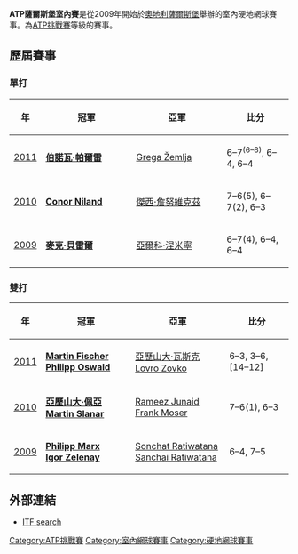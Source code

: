 {{unreferenced|time=2013-06-25T13:50:56+00:00}}
{{Infobox ATP Challenger Tournament
| Name                  = 薩爾斯堡室內賽
| Current               = 
| Logo                  = 
| Logo_size             = 
| Event_name            = 
| Location              = [[奧地利|奧地利]][[薩爾斯堡|薩爾斯堡]]
| Venue                 = 
| Category              = [[ATP挑戰賽|ATP挑戰賽]],<br />[[Tretorn_SERIE+|Tretorn SERIE+]]
| Surface               = [[網球場|硬地]]
| Draw                  = 32S/17Q/16D
| Prize_Money           = $85,000+H 
| Web_site              = 
| Notes                 = 
}}

'''ATP薩爾斯堡室內賽'''是從2009年開始於[[奧地利|奧地利]][[薩爾斯堡|薩爾斯堡]]舉辦的室內硬地網球賽事。為[[ATP挑戰賽|ATP挑戰賽]]等級的賽事。

==歷屆賽事==
===單打===
{|class="wikitable" style="font-size:90%"
|-
!年
!width="200"|冠軍
!width="200"|亞軍
!width="140"|比分
|-
| [[2011年ATP薩爾斯堡室內賽|2011]] || {{flagicon|FRA}} '''[[伯諾瓦·帕爾雷|伯諾瓦·帕爾雷]]''' || {{flagicon|SVN}} [[Grega_Žemlja|Grega Žemlja]] || 6–7<sup>(6–8)</sup>, 6–4, 6–4
|-
| [[2010_年ATP薩爾斯堡室內賽|2010]] || {{flagicon|IRL}} '''[[Conor_Niland|Conor Niland]]''' || {{flagicon|POL}} [[傑西·詹努維克茲|傑西·詹努維克茲]] || 7–6(5), 6–7(2), 6–3
|-
| [[2009年ATP薩爾斯堡室內賽|2009]] || {{flagicon|GER}} '''[[麥克·貝雷爾|麥克·貝雷爾]]''' || {{flagicon|FIN}} [[亞爾科·涅米寧|亞爾科·涅米寧]] || 6–7(4), 6–4, 6–4
|}

===雙打===
{|class="wikitable" style="font-size:90%"
|-
!年
!width="200"|冠軍
!width="200"|亞軍
!width="140"|比分
|-
| [[2011年ATP薩爾斯堡室內賽|2011]] || {{flagicon|AUT}} '''[[Martin_Fischer_(tennis)|Martin Fischer]]'''<br>{{flagicon|AUT}} '''[[Philipp_Oswald|Philipp Oswald]]''' || {{flagicon|GER}} [[亞歷山大·瓦斯克|亞歷山大·瓦斯克]]<br />{{flagicon|CRO}} [[Lovro_Zovko|Lovro Zovko]] || 6–3, 3–6, [14–12]
|-
| [[2010年ATP薩爾斯堡室內賽|2010]] || {{flagicon|AUT}} '''[[亞歷山大·佩亞|亞歷山大·佩亞]]'''<br>{{flagicon|AUT}} '''[[Martin_Slanar|Martin Slanar]]''' || {{flagicon|AUS}} [[Rameez_Junaid|Rameez Junaid]]<br />{{flagicon|GER}} [[Frank_Moser_(tennis)|Frank Moser]] || 7–6(1), 6–3
|-
| [[2009年ATP薩爾斯堡室內賽|2009]] || {{flagicon|GER}} '''[[Philipp_Marx|Philipp Marx]]'''<br>{{flagicon|SVK}} '''[[Igor_Zelenay|Igor Zelenay]]''' || {{flagicon|THA}} [[Sonchat_Ratiwatana|Sonchat Ratiwatana]]<br />{{flagicon|THA}} [[Sanchai_Ratiwatana|Sanchai Ratiwatana]] ||6–4, 7–5
|}

==外部連結==

*[http://www.itftennis.com/mens/tournaments/tournamentSearch.asp ITF search]{{Wayback|url=http://www.itftennis.com/mens/tournaments/tournamentSearch.asp |date=20100212204958 }}

{{ATP挑戰賽}}

[[Category:ATP挑戰賽|Category:ATP挑戰賽]]
[[Category:室內網球賽事|Category:室內網球賽事]]
[[Category:硬地網球賽事|Category:硬地網球賽事]]